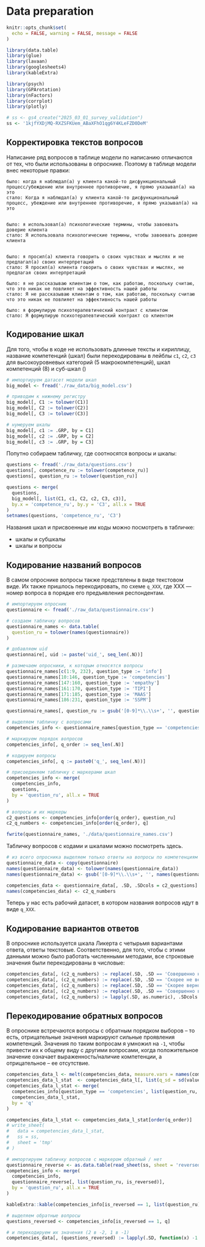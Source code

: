 # Data preparation {#preprocessing}

```r
knitr::opts_chunk$set(
  echo = FALSE, warning = FALSE, message = FALSE
)
```

```r
library(data.table)
library(glue)
library(lavaan)
library(googlesheets4)
library(kableExtra)

library(psych)
library(GPArotation)
library(nFactors)
library(corrplot)
library(plotly)

# ss <- gs4_create("2025_03_01_survey_validation")
ss <- '1kjfYXDjMQ-RXZSFKUem_ABaXFhO1qg6Y4KLeFZD0DeM'
```


## Корректировка текстов вопросов

Написание ряд вопросов в таблице модели по написанию отличаются от тех, что были использованы в опроснике. Поэтому в таблице модели внес некоторые правки:

```
было: когда я наблюдал(а) у клиента какой-то дисфункциональный процесс/убеждение или внутреннее противоречие, я прямо указывал(а) на это
стало: Когда я наблюдал(а) у клиента какой-то дисфункциональный процесс, убеждение или внутреннее противоречие, я прямо указывал(а) на это


было: я использовал(а) психологические термины, чтобы завоевать доверие клиента
стало: Я использовала психологические термины, чтобы завоевать доверие клиента


было: я просил(а) клиента говорить о своих чувствах и мыслях и не предлагал(а) своих интерпретаций
стало: Я просил(а) клиента говорить о своих чувствах и мыслях, не предлагая своих интерпретаций

было: я не рассказываю клиентам о том, как работаю, поскольку считаю, что это никак не повлияет на эффективность нашей работы
стало: Я не рассказываю клиентам о том, как работаю, поскольку считаю что это никак не повлияет на эффективность нашей работы

было: я формулирую психотерапевтический контракт с клиентом
стало: Я формулирую психотерапевтический контракт со клиентом
```

## Кодирование шкал

Для того, чтобы в коде не использовать длинные тексты и кириллицу, название компетенций (шкал) были перекодированы в лейблы `c1`, `c2`, `c3` для высокоуровневых категорий (5 макрокомпетенций), шкал компетенций (8) и суб-шкал ()

```r
# импортируем датасет модели шкал
big_model <- fread('./raw_data/big_model.csv')

# приводим к нижнему регистру
big_model[, C1 := tolower(C1)]
big_model[, C2 := tolower(C2)]
big_model[, C3 := tolower(C3)]

# нумеруем шкалы
big_model[, c1 := .GRP, by = C1]
big_model[, c2 := .GRP, by = C2]
big_model[, c3 := .GRP, by = C3]
```

Попутно собираем табличку, где соотносятся вопросы и шкалы:

```r
questions <- fread('./raw_data/questions.csv')
questions[, competence_ru := tolower(competence_ru)]
questions[, question_ru := tolower(question_ru)]

questions <- merge(
  questions, 
  big_model[, list(C1, c1, C2, c2, C3, c3)], 
  by.x = 'competence_ru', by.y = 'C3', all.x = TRUE
)
setnames(questions, 'competence_ru', 'C3')
```

Названия шкал и присвоенные им коды можно посмотреть в табличке:

- шкалы и субшкалы
- шкалы и вопросы

## Кодирование названий вопросов

В самом опроснике вопросы также предствлены в виде текстовом виде. Их также пришлось перекодировать, по схеме `q_XXX`, где XXX --- номер вопроса в порядке его предъявления респондентам.

```r
# импортируем опросник
questionnaire <- fread('./raw_data/questionnaire.csv')

# создаем табличку вопросов
questionnaire_names <- data.table(
  question_ru = tolower(names(questionnaire))
)

# добавляем uid
questionnaire[, uid := paste('uid_', seq_len(.N))]

# размечаем опросники, к которым относятся вопросы
questionnaire_names[c(1:9, 232), question_type := 'info']
questionnaire_names[10:146, question_type := 'competencies']
questionnaire_names[147:160, question_type := 'empathy']
questionnaire_names[161:170, question_type := 'TIPI']
questionnaire_names[171:185, question_type := 'MAAS']
questionnaire_names[186:231, question_type := 'SSPM']

questionnaire_names[, question_ru := gsub('[0-9]*\\.\\s+', '', question_ru)]

# выделяем табличку с вопросами 
competencies_info <- questionnaire_names[question_type == 'competencies']

# маркируем порядок вопросов
competencies_info[, q_order := seq_len(.N)]

# кодируем вопросы
competencies_info[, q := paste0('q_', seq_len(.N))]

# присоединяем табличку с маркерами шкал
competencies_info <- merge(
  competencies_info,
  questions,
  by = 'question_ru', all.x = TRUE
)

# вопросы и их маркеры
c2_questions <- competencies_info[order(q_order), question_ru]
c2_q_numbers <- competencies_info[order(q_order), q]
```

```r
fwrite(questionnaire_names, './data/questionnaire_names.csv')
```

Табличку вопросов с кодами и шкалами можно посмотреть здесь.

```r
# из всего опросника выделяем только ответы на вопросы по компетенциям
questionnaire_data <- copy(questionnaire)
names(questionnaire_data) <- tolower(names(questionnaire_data))
names(questionnaire_data) <- gsub('[0-9]*\\.\\s+', '', names(questionnaire_data))

competencies_data <- questionnaire_data[, .SD, .SDcols = c2_questions]
names(competencies_data) <- c2_q_numbers
```

Теперь у нас есть рабочий датасет, в котором названия вопросов идут в виде `q_XXX`.

## Кодирование вариантов ответов

В опроснике используется шкала Ликерта с четырьмя вариантами ответа, ответы текстовые. Соответственно, для того, чтобы с этими данными можно было работать численными методами, все строковые значения были перекодированы в числовые:

```r
competencies_data[, (c2_q_numbers) := replace(.SD, .SD == 'Совершенно не верно', -2), .SDcols = c2_q_numbers]
competencies_data[, (c2_q_numbers) := replace(.SD, .SD == 'Скорее не верно', -1), .SDcols = c2_q_numbers]
competencies_data[, (c2_q_numbers) := replace(.SD, .SD == 'Скорее верно', 1), .SDcols = c2_q_numbers]
competencies_data[, (c2_q_numbers) := replace(.SD, .SD == 'Совершенно верно', 2), .SDcols = c2_q_numbers]
competencies_data[, (c2_q_numbers) := lapply(.SD, as.numeric), .SDcols = c2_q_numbers]
```

## Перекодирование обратных вопросов

В опроснике встречаются вопросы с обратным порядком выборов -- то есть, отрицательные значения маркируют сильные проявления компетенций.
Значения по таким вопросам я умножил на `-1`, чтобы привести их к общему виду с другими вопросами, когда положительное значение означает выраженность/наличие компетенции, а отрицательное -- ее отсутствие.

```r
competencies_data_l <- melt(competencies_data, measure.vars = names(competencies_data), variable.name = 'q')
competencies_data_l_stat  <- competencies_data_l[, list(q_sd = sd(value), q_mean = mean(value)), keyby = q]
competencies_data_l_stat <- merge(
  competencies_info[question_type == 'competencies', list(question_ru, q, q_order, C2, c2)],
  competencies_data_l_stat,
  by = 'q'
)

competencies_data_l_stat <- competencies_data_l_stat[order(q_order)]
# write_sheet(
#   data = competencies_data_l_stat,
#   ss = ss,
#   sheet = 'tmp'
# )
```


```r
# импортируем табличку вопросов с маркером обратный / нет
questionnaire_reverse <- as.data.table(read_sheet(ss, sheet = 'reversed_q'))
competencies_info <- merge(
  competencies_info, 
  questionnaire_reverse[, list(question_ru, is_reversed)], 
  by = 'question_ru', all.x = TRUE
)

kableExtra::kable(competencies_info[is_reversed == 1, list(question_ru)][1:5])
```


```r
# выделяем обратные вопросы
questions_reversed <- competencies_info[is_reversed == 1, q]

# и перекодируем их значения (2 в -2, 1 в -1)
competencies_data[, (questions_reversed) := lapply(.SD, function(x) -1 * x), .SDcols = questions_reversed]
```






